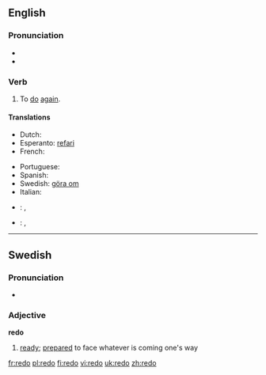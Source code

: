 ==English==

===Pronunciation===
* {{IPA|/ɻi'dʊ/}}
* {{audio|en-us-redo.ogg|Audio (US)}}

===Verb===
{{en-verb|redoes|redoing|redid|redone}}

# To [[do]] [[again]].

====Translations====
{{trans-top|to do again}}
* Dutch: {{t+|nl|herdoen}}
* Esperanto: [[refari]]
* French: {{t+|fr|refaire}}
{{trans-mid}}
* Portuguese: {{t+|pt|refazer}}
* Spanish: {{t+|es|rehacer}}
* Swedish: [[göra om]]
* Italian: {{t+|it|rifare}}
{{trans-bottom}}

{{checktrans-top}}
*{{ttbc|Polish}}: {{t+|pl|przerabiać}} {{impf}}, {{t+|pl|przerobić}} {{pf}}
*{{ttbc|Russian}}: {{t+|ru|переделывать}} {{impf}}, {{t+|ru|переделать}} {{pf}}
{{trans-bottom}}

----

==Swedish==

===Pronunciation===
* {{audio|Sv-redo.ogg|audio}}

===Adjective===
'''redo'''

# [[ready]]; [[prepared]] to face whatever is coming one's way

[[fr:redo]]
[[pl:redo]]
[[fi:redo]]
[[vi:redo]]
[[uk:redo]]
[[zh:redo]]